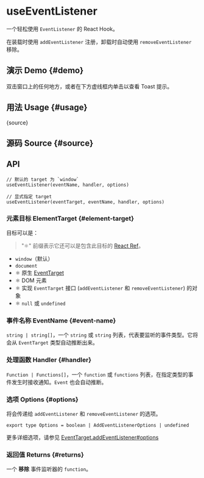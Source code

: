 # useEventListener


<HooksType category="Browser" />

一个轻松使用 `EventListener` 的 React Hook。

在装载时使用 `addEventListener` 注册，卸载时自动使用 `removeEventListener` 移除。

## 演示 Demo \{#demo}

双击窗口上的任何地方，或者在下方虚线框内单击以查看 Toast 提示。


<App />

## 用法 Usage \{#usage}


<RawCode>{source}</RawCode>

## 源码 Source \{#source}


<Source />

## API

```tsx
// 默认的 target 为 `window`
useEventListener(eventName, handler, options)

// 显式指定 target
useEventListener(eventTarget, eventName, handler, options)
```

### 元素目标 ElementTarget \{#element-target}

目标可以是：

> "⚛️" 前缀表示它还可以是包含此目标的 [React Ref](https://react.dev/learn/referencing-values-with-refs)。

- `window`（默认）
- `document`
- ⚛️ 原生 [EventTarget](https://developer.mozilla.org/en-US/docs/Web/API/EventTarget)
- ⚛️ DOM 元素
- ⚛️ 实现 `EventTarget` 接口 (`addEventListener` 和 `removeEventListener`) 的对象
- ⚛️ `null` 或 `undefined`

### 事件名称 EventName \{#event-name}

`string | string[]`，一个 `string` 或 `string` 列表，代表要监听的事件类型。它将会从 `EventTarget` 类型自动推断出来。

### 处理函数 Handler \{#handler}

`Function | Functions[]`，一个 `function` 或 `functions` 列表，在指定类型的事件发生时接收通知。`Event` 也会自动推断。

### 选项 Options \{#options}

将会传递给 `addEventListener` 和 `removeEventListener` 的选项。

```tsx
export type Options = boolean | AddEventListenerOptions | undefined
```

更多详细选项，请参见 [EventTarget.addEventListener#options](https://developer.mozilla.org/en-US/docs/Web/API/EventTarget/addEventListener#options)

### 返回值 Returns \{#returns}

一个 **移除** 事件监听器的 `function`。
